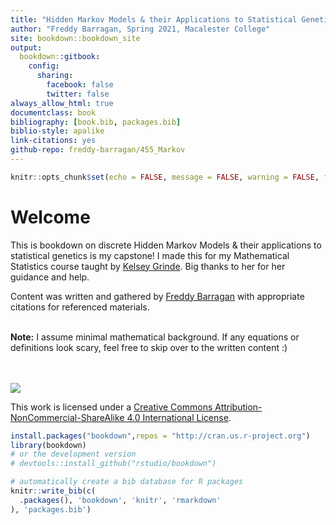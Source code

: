 ```yaml
--- 
title: "Hidden Markov Models & their Applications to Statistical Genetics"
author: "Freddy Barragan, Spring 2021, Macalester College"
site: bookdown::bookdown_site
output:
  bookdown::gitbook:
    config:
      sharing:
        facebook: false
        twitter: false
always_allow_html: true
documentclass: book
bibliography: [book.bib, packages.bib]
biblio-style: apalike
link-citations: yes
github-repo: freddy-barragan/455_Markov
---
```

```r
knitr::opts_chunk$set(echo = FALSE, message = FALSE, warning = FALSE, fig.align = "center", error = FALSE)
```

# Welcome {-}

This is bookdown on discrete Hidden Markov Models & their applications to statistical genetics is my capstone! I made this for my Mathematical Statistics course taught by [Kelsey Grinde]("http://kegrinde.github.io"). Big thanks to her for her guidance and help.

Content was written and gathered by [Freddy Barragan]("https://freddybarragan.netlify.app") with appropriate citations for referenced materials. 

<br>
**Note:**
I assume minimal mathematical background. If any equations or definitions look scary, feel free to skip over to the written content :)

<br>
<br>
![](images/cc_license_button.png)

This work is licensed under a [Creative Commons Attribution-NonCommercial-ShareAlike 4.0 International License](https://creativecommons.org/licenses/by-nc-sa/4.0/).

```r
install.packages("bookdown",repos = "http://cran.us.r-project.org")
library(bookdown)
# or the development version
# devtools::install_github("rstudio/bookdown")
```

```r
# automatically create a bib database for R packages
knitr::write_bib(c(
  .packages(), 'bookdown', 'knitr', 'rmarkdown'
), 'packages.bib')
```


